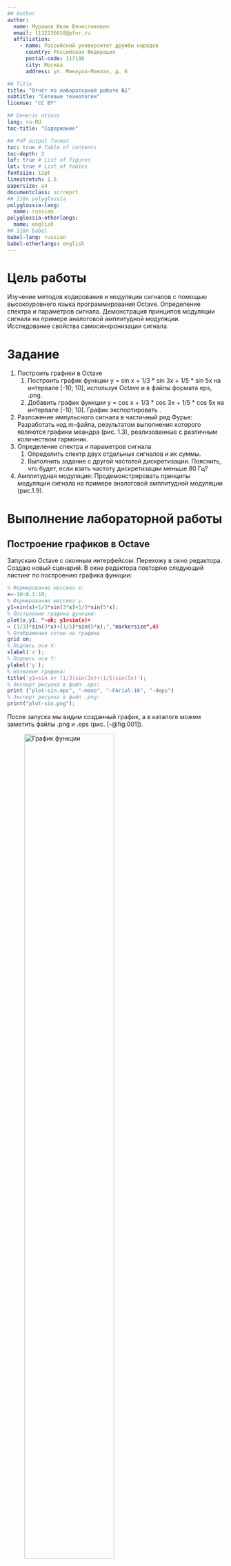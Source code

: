 ```yaml
---
## Author
author:
  name: Мурашов Иван Вячеславович
  email: 1132236018@pfur.ru
  affiliation:
    - name: Российский университет дружбы народов
      country: Российская Федерация
      postal-code: 117198
      city: Москва
      address: ул. Миклухо-Маклая, д. 6

## Title
title: "Отчёт по лабораторной работе №1"
subtitle: "Сетевые технологии"
license: "CC BY"

## Generic otions
lang: ru-RU
toc-title: "Содержание"

## Pdf output format
toc: true # Table of contents
toc-depth: 2
lof: true # List of figures
lot: true # List of tables
fontsize: 12pt
linestretch: 1.5
papersize: a4
documentclass: scrreprt
## I18n polyglossia
polyglossia-lang:
  name: russian
polyglossia-otherlangs:
  name: english
## I18n babel
babel-lang: russian
babel-otherlangs: english
---
```


# Цель работы

Изучение методов кодирования и модуляции сигналов с помощью высокоуровнего языка программирования Octave. Определение спектра и параметров сигнала. Демонстрация принципов модуляции сигнала на примере аналоговой амплитудной модуляции. Исследование свойства самосинхронизации сигнала.

# Задание

1. Построить графики в Octave
	1. Построить график функции y = sin x + 1/3 * sin 3x + 1/5 * sin 5x  на интервале [-10; 10], используя Octave и в файлы формата eps, .png. 
	2. Добавить график функции y = cos x + 1/3 * cos 3x + 1/5 * cos 5x на интервале [-10; 10]. График экспортировать . 
2. Разложение импульсного сигнала в частичный ряд Фурье:  Разработать код m-файла, результатом выполнения которого являются графики меандра (рис. 1.3), реализованные с различным количеством гармоник.
3. Определение спектра и параметров сигнала
	1. Определить спектр двух отдельных сигналов и их суммы.
	2. Выполнить задание с другой частотой дискретизации. Пояснить, что будет,
	если взять частоту дискретизации меньше 80 Гц?
4.  Амплитудная модуляция: Продемонстрировать принципы модуляции сигнала на примере аналоговой амплитудной модуляции (рис.1.9).

# Выполнение лабораторной работы
##  Построение графиков в Octave
Запускаю Octave с оконным интерфейсом. Перехожу в окно редактора. Создаю новый сценарий. 
В окне редактора повторяю следующий листинг по построению графика функции:

```matlab
% Формирование массива x:
x=-10:0.1:10;
% Формирование массива y.
y1=sin(x)+1/3*sin(3*x)+1/5*sin(5*x);
% Построение графика функции:
plot(x,y1, "-ok; y1=sin(x)+
↪ (1/3)*sin(3*x)+(1/5)*sin(5*x);","markersize",4)
% Отображение сетки на графике
grid on;
% Подпись оси X:
xlabel('x');
% Подпись оси Y:
ylabel('y');
% Название графика:
title('y1=sin x+ (1/3)sin(3x)+(1/5)sin(5x)');
% Экспорт рисунка в файл .eps:
print ("plot-sin.eps", "-mono", "-FArial:16", "-deps")
% Экспорт рисунка в файл .png:
print("plot-sin.png");
```

После запуска мы видим созданный график, а в каталоге можем заметить файлы .png и .eps  (рис. [-@fig:001]).

![График функции](image/1.png){#fig:001 width=70%}

Сохраняю сценарий под другим названием и измените его так, чтобы на одном графике располагались отличающиеся по типу линий графики функций y1 = sin x + 1/3 * sin 3x + 1/5 * sin 5x и y2 = cos x + 1/3 * cos 3x + 1/5 * cos 5x. Соответственным образом модифицирую код:

```
% Формирование массива x:
x=-10:0.1:10;
% Формирование массива y.
y1=sin(x)+1/3*sin(3*x)+1/5*sin(5*x);
y2=cos(x)+1/3*cos(3*x)+1/5*cos(5*x);
% Построение графика функции:
plot(x,y1, "-ok; y1=sin(x)+(1/3)*sin(3*x)+(1/5)*sin(5*x);","markersize",4)
hold on
plot(x,y2, "-; y2=cos(x)+1/3*cos(3*x)+1/5*cos(5*x);","markersize",4)
% Отображение сетки на графике
grid on;
% Подпись оси X:
xlabel('x');
% Подпись оси Y:
ylabel('y');
% Название графика:
% title('y1=sin x+ (1/3)sin(3x)+(1/5)sin(5x)');
% Экспорт рисунка в файл .eps:
print ("plot-sin-cos.eps", "-mono", "-FArial:16", "-deps")
% Экспорт рисунка в файл .png:
print("plot-sin-cos.png");
```

Имеем график (рис. [-@fig:002]).

![График функций 𝑦1 и 𝑦2 на интервале от−10 до 10 включая концы`](image/2.png){#fig:002 width=70%}

## Разложение импульсного сигнала в частичный ряд Фурье

Создаю файл meandr.m. В коде созданного сценария задаю начальные значения:

```
% meandr.m
% количество отсчетов (гармоник):
N=8;
% частота дискретизации:
t=-1:0.01:1;
% значение амплитуды:
A=1;
% период:
T=1;
```

Гармоники, образующие меандр, имеют амплитуду, обратно пропорциональную номеру соответствующей гармоники в спектре:

```
% амплитуда гармоник
nh=(1:N)*2-1;
% массив коэффициентов для ряда, заданного через cos:
Am=2/pi ./ nh;
Am(2:2:end) = -Am(2:2:end);
```

Далее задаём массив значений гармоник массив элементов ряда:
```
% массив гармоник:
harmonics=cos(2 * pi * nh' * t/T);
% массив элементов ряда:
s1=harmonics.*repmat(Am',1,length(t));
```

Далее для построения в одном окне отдельных графиков меандра с различным количеством гармоник реализуем суммирование ряда с накоплением и воспользуемся функциями subplot и plot для построения графиков:
```
% Суммирование ряда:
s2=cumsum(s1);
% Построение графиков:
for k=1:N
subplot(4,2,k)
plot(t, s2(k,:))
end
```

Экспортируем полученный график в файл в формате .png (рис. [-@fig:003]).

![Графики меандра, содержащего различное число гармоник](image/3.png){#fig:003 width=70%}

Корректируем код для реализации меандра через синусы:

```
% meandr.m
% количество отсчетов (гармоник):
N=8;
% частота дискретизации:
t=-1:0.01:1;
% значение амплитуды:
A=1;
% период:
T=1;
% амплитуда гармоник
nh=(1:N)*2-1;
% массив коэффициентов для ряда, заданного через sin:
Am=2/pi ./ nh;
% Am(2:2:end) = -Am(2:2:end); -not needed
% массив гармоник:
harmonics=sin(2 * pi * nh' * t/T);
% массив элементов ряда:
s1=harmonics.*repmat(Am',1,length(t));
% Суммирование ряда:
s2=cumsum(s1);
% Построение графиков:
for k=1:N
subplot(4,2,k)
plot(t, s2(k,:))
end

% Экспорт в .png
print("plot-meandr-sin.png")
```

Получаем аналогичный график (рис. [-@fig:004]).

![Графики меандра, содержащего различное число гармоник](image/4.png){#fig:004 width=70%}

##  Определение спектра и параметров сигнала

В  рабочем каталоге создаю каталог spectre1 и в нём новый сценарий с именем, spectre.m.
В коде созданного сценария задайте начальные значения:
```
% spectre1/spectre.m
% Создание каталогов signal и spectre для размещения
↪ графиков:
mkdir 'signal';
mkdir 'spectre';
% Длина сигнала (с):
tmax = 0.5;
% Частота дискретизации (Гц) (количество отсчётов):
fd = 512;
% Частота первого сигнала (Гц):
f1 = 10;
% Частота второго сигнала (Гц):
f2 = 40;
% Амплитуда первого сигнала:
a1 = 1;
% Амплитуда второго сигнала:
a2 = 0.7;
% Массив отсчётов времени:
t = 0:1./fd:tmax;
% Спектр сигнала:
fd2 = fd/2;
```

Далее в коде задаю два синусоидальных сигнала разной частоты:

```
% Два сигнала разной частоты:
signal1 = a1*sin(2*pi*t*f1);
signal2 = a2*sin(2*pi*t*f2);
```

Строю графики сигналов (рис. [-@fig:005]).

```
% График 1-го сигнала:
plot(signal1,'b');
% График 2-го сигнала:
hold on
plot(signal2,'r');
hold off
title('Signal');
% Экспорт графика в файл в каталоге signal:
print 'signal/spectre.png';
```

![Два синусоидальных сигнала разной частоты](image/5.png){#fig:005 width=70%}

С помощью быстрого преобразования Фурье находим спектры сигналов (рис. [-@fig:006]), добавив в файл spectre.m следующий код:

```
% Посчитаем спектр
% Амплитуды преобразования Фурье сигнала 1:
spectre1 = abs(fft(signal1,fd));
% Амплитуды преобразования Фурье сигнала 2:
spectre2 = abs(fft(signal2,fd));
% Построение графиков спектров сигналов:
plot(spectre1,'b');
hold on
plot(spectre2,'r');
hold off
title('Spectre');
print 'spectre/spectre.png';
```

Учитывая реализацию преобразования Фурье, корректирую график спектра (рис. [-@fig:007]): отбросываем дублирующие отрицательные частоты, а также принимаем в расчёт то, что на каждом шаге вычисления быстрого преобразования Фурье происходит суммирование амплитуд сигналов. Для этого добавляю в файл spectre.m следующий код:

```
% Исправление графика спектра
% Сетка частот:
f = 1000*(0:fd2)./(2*fd);
% Нормировка спектров по амплитуде:
spectre1 = 2*spectre1/fd2;
spectre2 = 2*spectre2/fd2;
% Построение графиков спектров сигналов:
plot(f,spectre1(1:fd2+1),'b');
hold on
plot(f,spectre2(1:fd2+1),'r');
hold off
xlim([0 100]);
title('Fixed spectre');
xlabel('Frequency (Hz)');
print 'spectre/spectre_fix.png';
```

![График спектров синусоидальных сигналов](image/6.png){#fig:006 width=70%}

![Исправленный график спектров синусоидальных сигналов](image/7.png){#fig:007 width=70%}

Найдём спектр суммы рассмотренных сигналов (рис. [-@fig:008]), создав каталог spectr_sum и файл в нём spectre_sum.m со следующим кодом:

```
ctr_sum и файл в нём spectre_sum.m со следующим кодом:
% spectr_sum/spectre_sum.m
% Создание каталогов signal и spectre для размещения
↪ графиков:
mkdir 'signal';
mkdir 'spectre';
% Длина сигнала (с):
tmax = 0.5;
% Частота дискретизации (Гц) (количество отсчётов):
fd = 512;
% Частота первого сигнала (Гц):
f1 = 10;
% Частота второго сигнала (Гц):
f2 = 40;
% Амплитуда первого сигнала:
a1 = 1;
% Амплитуда второго сигнала:
a2 = 0.7;
% Спектр сигнала
fd2 = fd/2;
% Сумма двух сигналов (синусоиды) разной частоты:
% Массив отсчётов времени:
t = 0:1./fd:tmax;
signal1 = a1*sin(2*pi*t*f1);
signal2 = a2*sin(2*pi*t*f2);
signal = signal1 + signal2;
plot(signal);
title('Signal');
print 'signal/spectre_sum.png';
% Подсчет спектра:
% Амплитуды преобразования Фурье сигнала:
spectre = fft(signal,fd);
% Сетка частот
f = 1000*(0:fd2)./(2*fd);
% Нормировка спектра по амплитуде:
spectre = 2*sqrt(spectre.*conj(spectre))./fd2;
% Построение графика спектра сигнала:
plot(f,spectre(1:fd2+1))
xlim([0 100]);
title('Spectre');
xlabel('Frequency (Hz)');
print 'spectre/spectre_sum.png';
```

В результате получим аналогичный предыдущему результат (рис. [-@fig:009]), т.е. спектр суммы сигналов равен сумме спектров сигналов, что вытекает из свойств преобразования Фурье.

![Суммарный сигнал](image/8.png){#fig:008 width=70%}

![Спектр суммарного сигнала](image/9.png){#fig:009 width=70%}

## Амплитудная модуляция

Создаю каталог modulation и в нём новый сценарий с именем am.m. Добавляю в файле am.m следующий код:

```
% modulation/am.m
% Создание каталогов signal и spectre для размещения
↪ графиков:
mkdir 'signal';
mkdir 'spectre';
% Модуляция синусоид с частотами 50 и 5
% Длина сигнала (с)
tmax = 0.5;
% Частота дискретизации (Гц) (количество отсчётов)
fd = 512;
% Частота сигнала (Гц)
f1 = 5;
% Частота несущей (Гц)
f2 = 50;
% Спектр сигнала
fd2 = fd/2;
% Построение графиков двух сигналов (синусоиды)
% разной частоты
% Массив отсчётов времени:
t = 0:1./fd:tmax;
signal1 = sin(2*pi*t*f1);
signal2 = sin(2*pi*t*f2);
signal = signal1 .* signal2;
plot(signal, 'b');
hold on
% Построение огибающей:
plot(signal1, 'r');
plot(-signal1, 'r');
hold off
title('Signal');
print 'signal/am.png';
% Расчет спектра:
% Амплитуды преобразования Фурье-сигнала:
spectre = fft(signal,fd);
% Сетка частот:
f = 1000*(0:fd2)./(2*fd);
% Нормировка спектра по амплитуде:
spectre = 2*sqrt(spectre.*conj(spectre))./fd2;
% Построение спектра:
plot(f,spectre(1:fd2+1), 'b')
xlim([0 100]);
title('Spectre');
xlabel('Frequency (Hz)');
print 'spectre/am.png';
```

В результате получаем, что спектр произведения представляет собой свёртку спектров (рис. [-@fig:011]).

![Сигнал и огибающая при амплитудной модуляции](image/10.png){#fig:010 width=70%}

![Спектр сигнала при амплитудной модуляции](image/11.png){#fig:011 width=70%}

## Кодирование сигнала. Исследование свойства самосинхронизации сигнала

Создаю каталог coding и в нём файлы main.m, maptowave.m, unipolar.m, ami.m, bipolarnrz.m, bipolarrz.m, manchester.m, diffmanc.m, calcspectre.m.

В файле main.m подключаем пакет signal и задаём входные кодовые последовательности:

```
% coding/main.m
% Подключение пакета signal:
pkg load signal;

% Входная кодовая последовательность:
data=[0 1 0 0 1 1 0 0 0 1 1 0];
% Входная кодовая последовательность для проверки
↪ свойства самосинхронизации:
data_sync=[0 0 0 0 0 0 0 1 1 1 1 1 1 1];
% Входная кодовая последовательность для построения
↪ спектра сигнала:
data_spectre=[0 1 0 1 0 1 0 1 0 1 0 1 0 1];
% Создание каталогов signal, sync и spectre для
↪ размещения графиков:
mkdir 'signal';
mkdir 'sync';
mkdir 'spectre';
axis("auto");
```

Затем в этом же файле прописываем вызовы функций для построения графиков модуляций кодированных сигналов для кодовой последовательности data:

```
% Униполярное кодирование
wave=unipolar(data);
plot(wave);
ylim([-1 6]);
title('Unipolar');
print 'signal/unipolar.png';
% Кодирование ami
wave=ami(data);
plot(wave)
title('AMI');
print 'signal/ami.png';
% Кодирование NRZ
wave=bipolarnrz(data);
plot(wave);
title('Bipolar Non-Return to Zero');
print 'signal/bipolarnrz.png';
% Кодирование RZ
wave=bipolarrz(data);
plot(wave)
title('Bipolar Return to Zero');
print 'signal/bipolarrz.png';
% Манчестерское кодирование
wave=manchester(data);
plot(wave)
title('Manchester');
print 'signal/manchester.png';
% Дифференциальное манчестерское кодирование
wave=diffmanc(data);
plot(wave)
title('Differential Manchester');
print 'signal/diffmanc.png';
```

Затем в этом же файле пропишите вызовы функций для построения графиков модуляций кодированных сигналов для кодовой последовательности data_sync:

```
% Униполярное кодирование
wave=unipolar(data_sync);
plot(wave);
ylim([-1 6]);
title('Unipolar');
print 'sync/unipolar.png';
% Кодирование AMI
wave=ami(data_sync);
plot(wave)
title('AMI');
print 'sync/ami.png';
% Кодирование NRZ
wave=bipolarnrz(data_sync);
plot(wave);
title('Bipolar Non-Return to Zero');
print 'sync/bipolarnrz.png';
% Кодирование RZ
wave=bipolarrz(data_sync);
plot(wave)
title('Bipolar Return to Zero');
print 'sync/bipolarrz.png';
% Манчестерское кодирование
wave=manchester(data_sync);
plot(wave)
title('Manchester');
print 'sync/manchester.png';
% Дифференциальное манчестерское кодирование
wave=diffmanc(data_sync);
plot(wave)
title('Differential Manchester');
print 'sync/diffmanc.png';
```

Далее в этом же файле прописываем вызовы функций для построения графиков спектров:

```
% Униполярное кодирование:
wave=unipolar(data_spectre);
spectre=calcspectre(wave);
title('Unipolar');
print 'spectre/unipolar.png';
% Кодирование AMI:
wave=ami(data_spectre);
spectre=calcspectre(wave);
title('AMI');
print 'spectre/ami.png';
% Кодирование NRZ:
wave=bipolarnrz(data_spectre);
spectre=calcspectre(wave);
title('Bipolar Non-Return to Zero');
print 'spectre/bipolarnrz.png';
% Кодирование RZ:
wave=bipolarrz(data_spectre);
spectre=calcspectre(wave);
title('Bipolar Return to Zero');
print 'spectre/bipolarrz.png';
% Манчестерское кодирование:
wave=manchester(data_spectre);
spectre=calcspectre(wave);
title('Manchester');
print 'spectre/manchester.png';
% Дифференциальное манчестерское кодирование:
wave=diffmanc(data_spectre);
spectre=calcspectre(wave);
title('Differential Manchester');
print 'spectre/diffmanc.png';
```

В файле maptowave.m прописываем функцию, которая по входному битовому потоку строит график сигнала:

```
% coding/maptowave.m
function wave=maptowave(data)
	data=upsample(data,100);
	wave=filter(5*ones(1,100),1,data);
```

В файлах unipolar.m, ami.m, bipolarnrz.m, bipolarrz.m, manchester.m, diffmanc.m прописываем соответствующие функции преобразования кодовой последовательности data с вызовом функции maptowave для построения соответствующего графика.


Униполярное кодирование:
```
% coding/unipolar.m
% Униполярное кодирование:
function wave=unipolar(data)
wave=maptowave(data);
```

Кодирование AMI:
```
одирование AMI:
% coding/ami.m
% Кодирование AMI:
function wave=ami(data)
am=mod(1:length(data(data==1)),2);
am(am==0)=-1;
data(data==1)=am;
wave=maptowave(data);
```

Кодирование NRZ:
```
% coding/bipolarnrz.m
% Кодирование NRZ:
function wave=bipolarnrz(data)
data(data==0)=-1;
wave=maptowave(data);
```

Кодирование RZ:
```
% coding/bipolarrz.m
% Кодирование RZ:
function wave=bipolarrz(data)
data(data==0)=-1;
data=upsample(data,2);
wave=maptowave(data);
```

Манчестерское кодирование:
```
% coding/manchester.m
% Манчестерское кодирование:
function wave=manchester(data)
data(data==0)=-1;
data=upsample(data,2);
data=filter([-1 1],1,data);
wave=maptowave(data);
```

Дифференциальное манчестерское кодирование:
```
% coding/diffmanc.m
% Дифференциальное манчестерское кодирование
function wave=diffmanc(data)
data=filter(1,[1 1],data);
data=mod(data,2);
wave=manchester(data);
```

В файле calcspectre.m прописываем функцию построения спектра сигнала:

```
% calcspectre.m
% Функция построения спектра сигнала:
function spectre = calcspectre(wave)
% Частота дискретизации (Гц):
Fd = 512;
Fd2 = Fd/2;
Fd3 = Fd/2 + 1;
X = fft(wave,Fd);
spectre = X.*conj(X)/Fd;
f = 1000*(0:Fd2)/Fd;
plot(f,spectre(1:Fd3));
xlabel('Frequency (Hz)');
```

Запускаю главный скрипт main.m. В каталоге signal должны быть получены файлы с графиками кодированного сигнала (рис. [-@fig:012] – рис. [-@fig:017]), в каталоге sync — файлы с графиками, иллюстрирующими свойства самосинхронизации (рис. [-@fig:018] – рис. [-@fig:023]), в каталоге spectre — файлы с графиками спектров сигналов (рис. [-@fig:024] – рис. [-@fig:029]).

![Униполярное кодирование](image/17.png){#fig:017}

![Кодирование AMI](image/12.png){#fig:012}

![ Кодирование NRZ](image/13.png){#fig:013}

![Кодирование RZ](image/14.png){#fig:014}

![Манчестерское кодирование](image/16.png){#fig:016}

![Дифференциальное манчестерское кодирование](image/15.png){#fig:015}

![Униполярное кодирование: нет самосинхронизации](image/17.png){#fig:017}

![Кодирование AMI: самосинхронизация при наличии сигнала](image/18.png){#fig:018}

![Кодирование NRZ: нет самосинхронизации](image/19.png){#fig:019}

![Кодирование RZ: есть самосинхронизация](image/20.png){#fig:020}

![Манчестерское кодирование: есть самосинхронизация](image/22.png){#fig:022}

![Дифференциальное манчестерское кодирование: есть самосинхронизация](image/21.png){#fig:021 width=70%}

![Униполярное кодирование: спектр сигнала](image/29.png){#fig:029}

![Кодирование AMI: спектр сигнала](image/24.png){#fig:024}

![Кодирование NRZ: спектр сигнала](image/25.png){#fig:025}

![Кодирование RZ: спектр сигнала](image/26.png){#fig:026 }

![Манчестерское кодирование: спектр сигнала](image/28.png){#fig:028}

![Дифференциальное манчестерское кодирование: спектр сигнала](image/27.png){#fig:027}


# Выводы

В ходе данной лабораторной работы я изучил методы кодирования и модуляции сигналов с помощью высокоуровнего языка программирования Octave. Научился определять спектра и параметров сигнала. Были продемонстрированы принципы модуляции сигнала на примере аналоговой амплитудной модуляции. Так же были исследованы свойства самосинхронизации сигнала.

